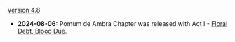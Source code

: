 {{Change History/Header}}
[[Version 4.8]]
* '''2024-08-06:''' Pomum de Ambra Chapter was released with Act I - [[Floral Debt, Blood Due]].